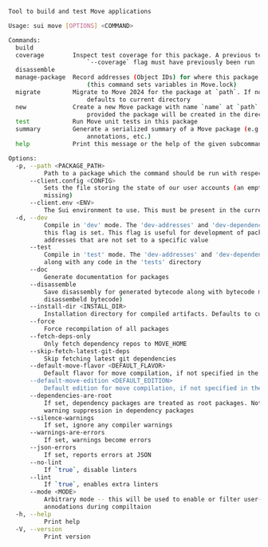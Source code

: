 
```sh
Tool to build and test Move applications

Usage: sui move [OPTIONS] <COMMAND>

Commands:
  build           
  coverage        Inspect test coverage for this package. A previous test run with the
                      `--coverage` flag must have previously been run
  disassemble     
  manage-package  Record addresses (Object IDs) for where this package is published on chain
                      (this command sets variables in Move.lock)
  migrate         Migrate to Move 2024 for the package at `path`. If no path is provided
                      defaults to current directory
  new             Create a new Move package with name `name` at `path`. If `path` is not
                      provided the package will be created in the directory `name`
  test            Run Move unit tests in this package
  summary         Generate a serialized summary of a Move package (e.g., functions, structs,
                      annotations, etc.)
  help            Print this message or the help of the given subcommand(s)

Options:
  -p, --path <PACKAGE_PATH>
          Path to a package which the command should be run with respect to
      --client.config <CONFIG>
          Sets the file storing the state of our user accounts (an empty one will be created if
          missing)
      --client.env <ENV>
          The Sui environment to use. This must be present in the current config file
  -d, --dev
          Compile in 'dev' mode. The 'dev-addresses' and 'dev-dependencies' fields will be used if
          this flag is set. This flag is useful for development of packages that expose named
          addresses that are not set to a specific value
      --test
          Compile in 'test' mode. The 'dev-addresses' and 'dev-dependencies' fields will be used
          along with any code in the 'tests' directory
      --doc
          Generate documentation for packages
      --disassemble
          Save disassembly for generated bytecode along with bytecode maps (source maps for
          disassembeld bytecode)
      --install-dir <INSTALL_DIR>
          Installation directory for compiled artifacts. Defaults to current directory
      --force
          Force recompilation of all packages
      --fetch-deps-only
          Only fetch dependency repos to MOVE_HOME
      --skip-fetch-latest-git-deps
          Skip fetching latest git dependencies
      --default-move-flavor <DEFAULT_FLAVOR>
          Default flavor for move compilation, if not specified in the package's config
      --default-move-edition <DEFAULT_EDITION>
          Default edition for move compilation, if not specified in the package's config
      --dependencies-are-root
          If set, dependency packages are treated as root packages. Notably, this will remove
          warning suppression in dependency packages
      --silence-warnings
          If set, ignore any compiler warnings
      --warnings-are-errors
          If set, warnings become errors
      --json-errors
          If set, reports errors at JSON
      --no-lint
          If `true`, disable linters
      --lint
          If `true`, enables extra linters
      --mode <MODE>
          Arbitrary mode -- this will be used to enable or filter user-defined `#[mode(<MODE>)]`
          annodations during compiltaion
  -h, --help
          Print help
  -V, --version
          Print version
```
